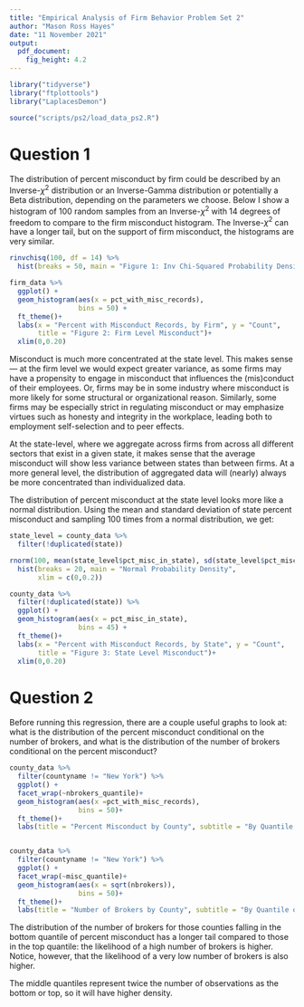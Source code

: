 ```yaml
---
title: "Empirical Analysis of Firm Behavior Problem Set 2"
author: "Mason Ross Hayes"
date: "11 November 2021"
output: 
  pdf_document: 
    fig_height: 4.2
---
```



```r
library("tidyverse")
library("ftplottools")
library("LaplacesDemon")

source("scripts/ps2/load_data_ps2.R")
```



# Question 1

The distribution of percent misconduct by firm could be described by an Inverse-$\chi^2$ distribution or an Inverse-Gamma distribution or potentially a Beta distribution, depending on the parameters we choose. Below I show a histogram of 100 random samples from an Inverse-$\chi^2$ with 14 degrees of freedom to compare to the firm misconduct histogram. The Inverse-$\chi^2$ can have a longer tail, but on the support of firm misconduct, the histograms are very similar.

```r
rinvchisq(100, df = 14) %>% 
  hist(breaks = 50, main = "Figure 1: Inv Chi-Squared Probability Density")

firm_data %>% 
  ggplot() +
  geom_histogram(aes(x = pct_with_misc_records),
                 bins = 50) +
  ft_theme()+
  labs(x = "Percent with Misconduct Records, by Firm", y = "Count",
       title = "Figure 2: Firm Level Misconduct")+
  xlim(0,0.20)
```

Misconduct is much more concentrated at the state level. This makes sense &mdash; at the firm level we would expect greater variance, as some firms may have a propensity to engage in misconduct that influences the (mis)conduct of their employees. Or, firms may be in some industry where misconduct is more likely for some structural or organizational reason. Similarly, some firms may be especially strict in regulating misconduct or may emphasize virtues such as honesty and integrity in the workplace, leading both to employment self-selection and to peer effects.

At the state-level, where we aggregate across firms from across all different sectors that exist in a given state, it makes sense that the average misconduct will show less variance between states than between firms. At a more general level, the distribution of aggregated data will (nearly) always be more concentrated than individualized data.

The distribution of percent misconduct at the state level looks more like a normal distribution. Using the mean and standard deviation of state percent misconduct and sampling 100 times from a normal distribution, we get:

```r
state_level = county_data %>% 
  filter(!duplicated(state))

rnorm(100, mean(state_level$pct_misc_in_state), sd(state_level$pct_misc_in_state)) %>%
  hist(breaks = 20, main = "Normal Probability Density",
       xlim = c(0,0.2))

county_data %>% 
  filter(!duplicated(state)) %>% 
  ggplot() +
  geom_histogram(aes(x = pct_misc_in_state),
                 bins = 45) +
  ft_theme()+
  labs(x = "Percent with Misconduct Records, by State", y = "Count",
       title = "Figure 3: State Level Misconduct")+
  xlim(0,0.20)
```


# Question 2

Before running this regression, there are a couple useful graphs to look at: what is the distribution of the percent misconduct conditional on the number of brokers, and what is the distribution of the number of brokers conditional on the percent misconduct?

```r
county_data %>% 
  filter(countyname != "New York") %>% 
  ggplot() +
  facet_wrap(~nbrokers_quantile)+
  geom_histogram(aes(x =pct_with_misc_records),
                 bins = 50)+
  ft_theme()+
  labs(title = "Percent Misconduct by County", subtitle = "By Quantile of Number of Brokers", x = "Percent Misconduct")


county_data %>% 
  filter(countyname != "New York") %>% 
  ggplot() +
  facet_wrap(~misc_quantile)+
  geom_histogram(aes(x = sqrt(nbrokers)),
                 bins = 50)+
  ft_theme()+
  labs(title = "Number of Brokers by County", subtitle = "By Quantile of Percent Misconduct", x = "Square Root of Number of Brokers")

```

The distribution of the number of brokers for those counties falling in the bottom quantile of percent misconduct has a longer tail compared to those in the top quantile: the likelihood of a high number of brokers is higher. Notice, however, that the likelihood of a very low number of brokers is also higher.

The middle quantiles represent twice the number of observations as the bottom or top, so it will have higher density. 
